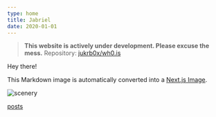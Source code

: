 ```yaml
---
type: home
title: Jabriel
date: 2020-01-01
---
```



> **This website is actively under development. Please excuse the mess.**
> Repository: [jukrb0x/wh0.is](https://github.com/jukrb0x/wh0.is/)

Hey there!

This Markdown image is automatically converted into a [Next.js Image](https://nextjs.org/docs/api-reference/next/image).

![scenery](/img.jpeg)

[posts](/posts)
